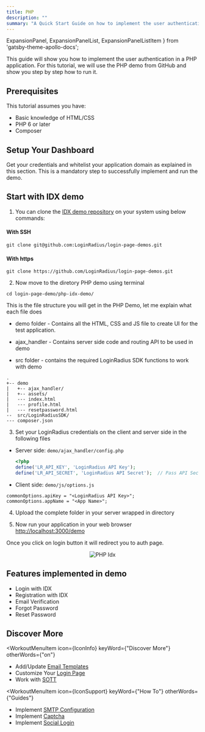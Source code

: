 ```yaml
---
title: PHP
description: ""
summary: "A Quick Start Guide on how to implement the user authentication in a PHP application."
---
```


  ExpansionPanel,
  ExpansionPanelList,
  ExpansionPanelListItem
} from 'gatsby-theme-apollo-docs';



This guide will show you how to implement the user authentication in a PHP application. For this tutorial, we will use the PHP  demo from GitHub and show you step by step how to run it.

## Prerequisites

This tutorial assumes you have:

- Basic knowledge of HTML/CSS
- PHP 6 or later
- Composer

## Setup Your Dashboard

Get your credentials and whitelist your application domain as explained in this section. This is a mandatory step to successfully implement and run the demo.

<ExpansionPanel title="Click here to view details">
<Setup />
</ExpansionPanel>


## Start with IDX demo

1. You can clone the [IDX demo repository](https://github.com/LoginRadius/login-page-demos) on your system using below commands:

  #### With SSH

  ```
  git clone git@github.com:LoginRadius/login-page-demos.git
  ```

  #### With https

  ```
  git clone https://github.com/LoginRadius/login-page-demos.git
  ```
2. Now move to the diretory PHP demo using terminal

```
cd login-page-demo/php-idx-demo/
```

This is the file structure you will get in the PHP Demo, let me explain what each file does
 - demo folder - Contains all the HTML, CSS and JS file to create UI for the test application.

 - ajax_handler - Contains server side code and routing API to be used in demo

 - src folder - contains the required LoginRadius SDK functions to work with demo

```
.
+-- demo
|   +-- ajax_handler/
|   +-- assets/
|   --- index.html
|   --- profile.html
|   --- resetpassword.html
--  src/LoginRadiusSDK/
--- composer.json
```

3. Set your LoginRadius credentials on the client and server side in the following files

- Server side: `demo/ajax_handler/config.php`

  ```PHP
  <?php
  define('LR_API_KEY', 'LoginRadius API Key');
  define('LR_API_SECRET', 'LoginRadius API Secret');  // Pass API Secret Key
  ```

- Client side: `demo/js/options.js`

``` JS
commonOptions.apiKey = "<LoginRadius API Key>";
commonOptions.appName = "<App Name>";
```
4. Upload the complete folder in your server wrapped in directory

5. Now run your application in your web browser [http://localhost:3000/demo](http://localhost:3000/demo)

Once you click on login button it will redirect you to auth page.
<div style="text-align:center">
  <img src="../assets/PHP_IDX_demo.png" alt="PHP Idx" />
</div>

## Features implemented in demo
- Login with IDX
- Registration with IDX
- Email Verification
- Forgot Password
- Reset Password

## Discover More 


<MenuWrapper>

<WorkoutMenuItem
  icon={IconInfo}
  keyWord={"Discover More"}
  otherWords={"on"}
>

* Add/Update [Email Templates](/howto/email-templates/)
* Customize Your [Login Page](/howto/authentication-theme/)
* Work with [SOTT](/howto/work-with-sott/)

</WorkoutMenuItem>

<WorkoutMenuItem
  icon={IconSupport}
  keyWord={"How To"}
  otherWords={"Guides"}
>

* Implement [SMTP Configuration](/howto/email-smtp-config/)
* Implement [Captcha](/howto/implement-captcha/)
* Implement [Social Login](/howto/social-login/)

</WorkoutMenuItem>

</MenuWrapper>



